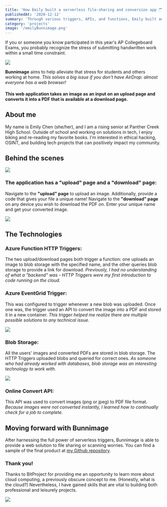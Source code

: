 ```yaml
---
title: 'How Emily built a serverless file-sharing and conversion app 🗂'
publishedAt: '2020-12-12'
summary: 'Through various triggers, APIs, and functions, Emily built an alternate solution to AirDrop (file conversion included!) that anyone with a web browser can use.'
category: 'projects'
image: '/emilyBunnimage.png'
---
```


If you or someone you know participated in this year's AP Collegeboard Exams, you probably recognize the stress of submitting handwritten work within a small time constraint.

![](https://i.imgur.com/4RVmwc2.png)

**Bunnimage** aims to help alleviate that stress for students and others working at home. *This solves a big issue if you don't have AirDrop: almost everyone has a web browser!*

#### This web application takes an image as an input on an upload page and converts it into a PDF that is available at a download page.

## About me
My name is Emily Chen (she/her), and I am a rising senior at Panther Creek High School. Outside of school and working on solutions in tech, I enjoy biking and re-reading my favorite books. I'm interested in ethical hacking, OSINT, and building tech projects that can positively impact my community.

## Behind the scenes
![](https://i.imgur.com/80t0rVh.png)

### The application has a "upload" page and a "download" page:
Navigate to the **"upload" page** to upload an image. Additionally, provide a code that gives your file a unique name! Navigate to the **"download" page** on any device you wish to download the PDF on. Enter your unique name and get your converted image.

![](https://i.imgur.com/WAsrvyY.png)

## The Technologies
### **Azure Function HTTP Triggers:** 
The two upload/download pages both trigger a function: one uploads an image to blob storage with the specified name, and the other queries blob storage to provide a link for download. *Previously, I had no understanding of what a "backend" was - HTTP Triggers were my first introduction to code running on the cloud.*
### **Azure EventGrid Trigger:** 
This was configured to trigger whenever a new blob was uploaded. Once one was, the trigger used an API to convert the image into a PDF and stored it in a new container. *This trigger helped me realize there are multiple possible solutions to any technical issue.*

![](https://i.imgur.com/gY9BoXv.png)
### **Blob Storage:** 
All the users' images and converted PDFs are stored in blob storage. The HTTP Triggers uploaded blobs and queried for correct ones. *As someone who had already worked with databases, blob storage was an interesting technology to work with.*

![](https://i.imgur.com/dKr5PYX.png)
### **Online Convert API:** 
This API was used to convert images (png or jpeg) to PDF file format. *Because images were not converted instantly, I learned how to continually check for a job to complete.*

## Moving forward with Bunnimage
After harnessing the full power of serverless triggers, Bunnimage is able to provide a web solution to file sharing or scanning worries. You can find a sample of the final product at [my Github repository](https://github.com/emsesc/bunnimage).

### Thank you!
Thanks to BitProject for providing me an opportunity to learn more about cloud computing, a previously obscure concept to me. (Honestly, what is the cloud?) Nevertheless, I have gained skills that are vital to building both professional and leisurely projects.

![](https://i.imgur.com/JkECEQQ.png)